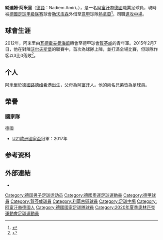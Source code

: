{{noteTA|G1=football|G2=uefa|G3=德甲
|1=zh-cn:纳迪姆;zh-hk:拿迪安;zh-tw:納迪姆;
|2=zh-cn:阿米里;zh-hk:阿美利;zh-tw:阿米里;
}}
{{Infobox football biography
| name           = 納迪姆·阿米里<br/>Nadiem Amiri
| image          = 20161011 U21 AUT GER 9328.jpg
| caption        = 2016年，為德國 U21上陣時的阿米里
| birth_date     = {{Birth date and age|1996|10|27|df=y}}
| birth_place    ={{GER}}[[路德维希港|路德维希港]]
| height         = 1.80 m
| currentclub    = [[热那亚板球与足球俱乐部|熱拿亞]] ([[勒沃库森足球俱乐部|勒沃库森]]外借)
| clubnumber     = 8
| position       = [[進攻中場|進攻中場]]
| youthyears1    = 
| youthclubs1    = Ludwigshafener SC
| youthyears2    = 
| youthclubs2    = [[凯泽斯劳滕足球俱乐部|凱沙羅頓]]
| youthyears3    = {{0|0000}}–2012
| youthclubs3    = [[瓦德霍夫曼海姆|瓦德霍夫曼海姆]]
| youthyears4    = 2012–2014
| youthclubs4    = [[賀芬咸1899體育會|賀芬咸]]
| years1         = 2014–2015
| clubs1         = [[賀芬咸1899體育會|賀芬咸二隊]]
| caps1          = 20
| goals1         = 2
| years2         = 2015–2019
| clubs2         = [[賀芬咸1899體育會|賀芬咸]]
| caps2          = 106
| goals2         = 11
| years3         = 2019–
| clubs3         = [[勒沃库森足球俱乐部|勒沃库森]]
| caps3          = 72
| goals3         = 4
| years4         = 2022–
| clubs4         = → [[热那亚板球与足球俱乐部|熱拿亞]] (外借)
| caps4          = 0
| goals4         = 0
| nationalyears1 = 2013–2014
| nationalteam1  = [[德国18岁以下国家足球队|德国 U18]]
| nationalcaps1  = 8
| nationalgoals1 = 2
| nationalyears2 = 2014–2016
| nationalteam2  = [[德国19岁以下国家足球队|德国 U19]]
| nationalcaps2  = 13
| nationalgoals2 = 3
| nationalyears3 = 2015–2016
| nationalteam3  = [[德国20岁以下国家足球队|德国 U20]]
| nationalcaps3  = 3
| nationalgoals3 = 0
| nationalyears4 = 2016–2019
| nationalteam4  = [[德国21岁以下国家足球队|德国U21]]
| nationalcaps4  = 24
| nationalgoals4 = 6
| nationalyears5 = 2021
| nationalteam5  = [[德国国家奥林匹克足球队|德國國奧隊]]
| nationalcaps5  = 3
| nationalgoals5 = 2
| nationalyears6 = 2019–
| nationalteam6  = [[德國國家足球隊|德國]]
| nationalcaps6  = 5
| nationalgoals6 = 0
| pcupdate       = 2022年1月29日
| ntupdate       = 2021年7月28日
}}

'''納迪姆·阿米里'''（[[德語|德語]]：Nadiem Amiri，{{bd|1996年|10月27日}}），是一名[[阿富汗|阿富汗]]裔[[德國|德國]]職業足球員，現時被[[德國足球甲級联赛|德國足球甲級联赛]]球會[[勒沃库森足球俱乐部|勒沃库森]]外借至[[意甲|意甲]]球隊[[热那亚板球与足球俱乐部|熱拿亞]]<ref>{{cite web|url=http://int.soccerway.com/players/nadiem-amiri/296416/|title=Germany – N. Amiri – Profile with news, career statistics and history – Soccerway|publisher=soccerway.com|accessdate=2015-02-15|language=en|archive-date=2020-10-29|archive-url=https://web.archive.org/web/20201029101944/https://int.soccerway.com/players/nadiem-amiri/296416/|dead-url=no}}</ref>。司職[[進攻中場|進攻中場]]。

== 球會生涯 ==
2012年，阿米里由[[瓦德霍夫曼海姆|瓦德霍夫曼海姆]]轉會至德甲球會[[賀芬咸1899體育會|賀芬咸]]的青年軍。2015年2月7日，他在對陣[[沃尔夫斯堡足球俱乐部|沃尔夫斯堡]]的聯賽中，首次為球隊上陣，並打滿全場比賽，但球隊作客以3比0落敗<ref>{{cite web|url=http://int.soccerway.com/matches/2015/02/07/germany/bundesliga/vfl-wolfsburg/tsg-1899-hoffenheim-ev/1713729/|title=Wolfsburg vs. 1899 Hoffenheim – 7 February 2015 – Soccerway|publisher=soccerway.com|accessdate=2015-02-15|language=en|archive-date=2019-08-01|archive-url=https://web.archive.org/web/20190801212619/https://int.soccerway.com/matches/2015/02/07/germany/bundesliga/vfl-wolfsburg/tsg-1899-hoffenheim-ev/1713729/|dead-url=no}}</ref>。

== 个人 ==
阿米里於[[德國|德國]][[路德维希港|路德维希港]]出生，父母為[[阿富汗|阿富汗]]人。他的兩名兄弟皆為足球員。

== 榮譽 ==
=== 國家隊 ===
;{{flagicon|GER}} 德國
* [[歐洲U-21足球錦標賽|U21歐洲國家盃]]冠軍：2017年

== 参考资料 ==
{{reflist|2}}

== 外部連結 ==
*{{Fussballdaten|amirinadiem|Nadiem Amiri}}

<!--{{利華古遜球員名單}}-->
{{熱拿亞球員名單}}

{{DEFAULTSORT:Amiri, Nadiem}}
[[Category:德国男子足球运动员|Category:德国男子足球运动员]]
[[Category:德國奧運足球運動員|Category:德國奧運足球運動員]]
[[Category:德甲球員|Category:德甲球員]]
[[Category:賀芬咸球員|Category:賀芬咸球員]]
[[Category:利華古遜球員|Category:利華古遜球員]]
[[Category:足球中場|Category:足球中場]]
[[Category:阿富汗裔德國人|Category:阿富汗裔德國人]]
[[Category:德國國家足球隊球員|Category:德國國家足球隊球員]]
[[Category:2020年夏季奧林匹克運動會足球運動員|Category:2020年夏季奧林匹克運動會足球運動員]]